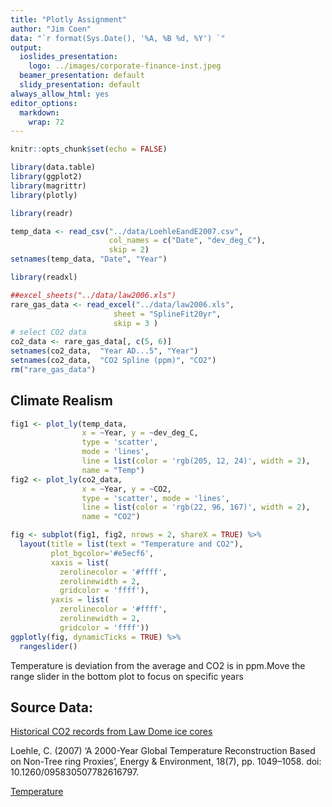```yaml
---
title: "Plotly Assignment"
author: "Jim Coen"
data: "`r format(Sys.Date(), '%A, %B %d, %Y') `"
output:
  ioslides_presentation:
    logo: ../images/corporate-finance-inst.jpeg
  beamer_presentation: default
  slidy_presentation: default
always_allow_html: yes
editor_options: 
  markdown: 
    wrap: 72
---
```


```r
knitr::opts_chunk$set(echo = FALSE)

library(data.table)
library(ggplot2)
library(magrittr)
library(plotly)
```


<style>
div.footnotes {
  position: absolute;
  bottom: 0;
  margin-bottom: 10px;
  width: 80%;
  font-size: 0.6em;
}
</style>

<script src="https://ajax.googleapis.com/ajax/libs/jquery/3.1.1/jquery.min.js"></script>
<script>
$(document).ready(function() {
  $('slide:not(.backdrop):not(.title-slide)').append('<div class=\"footnotes\">');

  $('footnote').each(function(index) {
    var text  = $(this).html();
    var fnNum = (index+1).toString();
    $(this).html(fnNum.sup());

    var footnote   = fnNum + '. ' + text + '<br/>';
    var oldContent = $(this).parents('slide').children('div.footnotes').html();
    var newContent = oldContent + footnote;
    $(this).parents('slide').children('div.footnotes').html(newContent);
  });
});
</script>


```r
library(readr)

temp_data <- read_csv("../data/LoehleEandE2007.csv", 
                      col_names = c("Date", "dev_deg_C"), 
                      skip = 2)
setnames(temp_data, "Date", "Year")
```


```r
library(readxl)

##excel_sheets("../data/law2006.xls")
rare_gas_data <- read_excel("../data/law2006.xls", 
                       sheet = "SplineFit20yr",
                       skip = 3 )
# select CO2 data
co2_data <- rare_gas_data[, c(5, 6)]
setnames(co2_data,  "Year AD...5", "Year")
setnames(co2_data,  "CO2 Spline (ppm)", "CO2")
rm("rare_gas_data")
```

## Climate Realism

```r
fig1 <- plot_ly(temp_data, 
                x = ~Year, y = ~dev_deg_C, 
                type = 'scatter', 
                mode = 'lines',
                line = list(color = 'rgb(205, 12, 24)', width = 2),
                name = "Temp") 
fig2 <- plot_ly(co2_data, 
                x = ~Year, y = ~CO2, 
                type = 'scatter', mode = 'lines',
                line = list(color = 'rgb(22, 96, 167)', width = 2),
                name = "CO2") 

fig <- subplot(fig1, fig2, nrows = 2, shareX = TRUE) %>% 
  layout(title = list(text = "Temperature and CO2"),
         plot_bgcolor='#e5ecf6', 
         xaxis = list( 
           zerolinecolor = '#ffff', 
           zerolinewidth = 2, 
           gridcolor = 'ffff'), 
         yaxis = list( 
           zerolinecolor = '#ffff', 
           zerolinewidth = 2, 
           gridcolor = 'ffff')) 
ggplotly(fig, dynamicTicks = TRUE) %>%
  rangeslider() 

```
Temperature is deviation from the average and CO2 is in ppm.<footnote>Move the range slider in the bottom plot to focus on specific years</footnote>

## Source Data:

[Historical CO2 records from Law Dome ice cores](https://view.officeapps.live.com/op/view.aspx?src=https%3A%2F%2Fwww.ncei.noaa.gov%2Fpub%2Fdata%2Fpaleo%2Ficecore%2Fantarctica%2Flaw%2Flaw2006.xls&wdOrigin=BROWSELINK)

Loehle, C. (2007) ‘A 2000-Year Global Temperature Reconstruction Based on Non-Tree ring Proxies’, Energy & Environment, 18(7), pp. 1049–1058. doi: 10.1260/095830507782616797.

[Temperature](https://www.ncasi.org/?s=2000+year+global+temperature+non-tree+ring+loehle)
